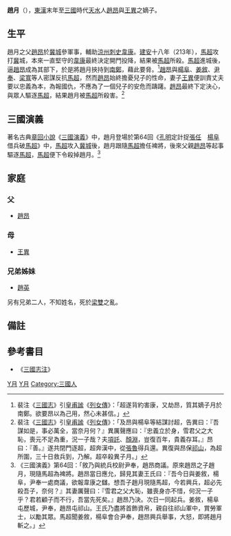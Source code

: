 '''趙月'''（{{bd|？||？||}}），[[東漢|東漢]]末年至[[三國|三國]]時代[[天水|天水]]人[[趙昂|趙昂]]與[[王異|王異]]之嫡子。

==生平==
趙月之父[[趙昂|趙昂]]於[[冀城|冀城]]參軍事，輔助[[涼州|涼州]][[刺史|刺史]][[韋康|韋康]]。[[建安_(东汉)|建安]]十八年（213年），[[馬超|馬超]]攻打[[冀|冀]]城，本來一直堅守的[[韋康|韋康]]最終決定開門投降，結果被[[馬超|馬超]]所殺。[[馬超|馬超]]進城後，逼[[趙昂|趙昂]]成為其部下，於是將趙月挾持到[[南鄭|南鄭]]，藉此要脅。<ref>裴注《[[三國志|三國志]]》引[[皇甫謐|皇甫謐]]《[[列女傳|列女傳]]》：「超遂背約害康，又劫昂，質其嫡子月於南鄭。欲要昂以為己用，然心未甚信。」</ref>[[趙昂|趙昂]]與[[楊阜|楊阜]]、[[姜敘|姜敘]]、[[尹奉|尹奉]]、[[梁寬|梁寬]]等人密謀反抗[[馬超|馬超]]，然而[[趙昂|趙昂]]始終擔憂兒子的性命，妻子[[王異|王異]]便訓責丈夫要以忠義為本，為報國仇，不應為了一個兒子的安危而躊躇。[[趙昂|趙昂]]最終下定決心，與眾人驅逐[[馬超|馬超]]，結果趙月被[[馬超|馬超]]所殺害。<ref>裴注《[[三國志|三國志]]》引[[皇甫謐|皇甫謐]]《[[列女傳|列女傳]]》：「及昂與楊阜等結謀討超，告異曰：『吾謀如是，事必萬全，當奈月何？』異厲聲應曰：『忠義立於身，雪君父之大恥，喪元不足為重，況一子哉？夫[[項託|項託]]、[[顏淵|顏淵]]，豈復百年，貴義存耳。』昂曰：『善。』遂共閉門逐超，超奔漢中，從[[張魯|張魯]]得兵還。異復與昂保[[祁山|祁山]]，為超所圍，三十日救兵到，乃解。超卒殺異子月。」</ref>

==三國演義==
著名古典[[章回小說|章回小說]]《[[三國演義|三國演義]]》中，趙月登場於第64回《[[孔明|孔明]]定計捉[[張任|張任]]　[[楊阜|楊阜]]借兵破[[馬超|馬超]]》中，[[馬超|馬超]]攻入[[冀城|冀城]]後，趙月跟隨[[馬超|馬超]]擔任裨將，後來父親[[趙昂|趙昂]]等起事驅逐[[馬超|馬超]]，[[馬超|馬超]]便下令殺掉趙月。<ref>《三國演義》第64回：「敘乃與統兵校尉尹奉，趙昂商議。原來趙昂之子趙月，現隨馬超為裨將。趙昂當日應允，歸見其妻王氏曰：『吾今日與姜敘，楊阜，尹奉一處商議，欲報韋康之讎。想吾子趙月現隨馬超，今若興兵，超必先殺吾子，奈何？』其妻厲聲曰：『雪君之父大恥，雖喪身亦不惜，何況一子乎？君若顧子而不行，吾當先死矣。』趙昂乃決。次日一同起兵。姜敘，楊阜屯歷城，尹奉，趙昂屯祁山。王氏乃盡將首飾資帛，親自往祁山軍中，賞勞軍士，以勵其眾。馬超聞姜敘，楊阜會合尹奉，趙昂興兵舉事，大怒，即將趙月斬之。」</ref>

== 家庭 ==
=== 父 ===
*[[趙昂|趙昂]]

=== 母 ===
*[[王異|王異]]

=== 兄弟姊妹 ===
*[[趙英|趙英]]
另有兄弟二人，不知姓名，死於[[梁雙|梁雙]]之亂。

==備註==
{{reflist}}

==參考書目==
*《[[三國志注|三國志注]]》

[[Category:天水赵氏|Y月]]
[[Category:趙姓|Y月]]
[[Category:三國人|Category:三國人]]